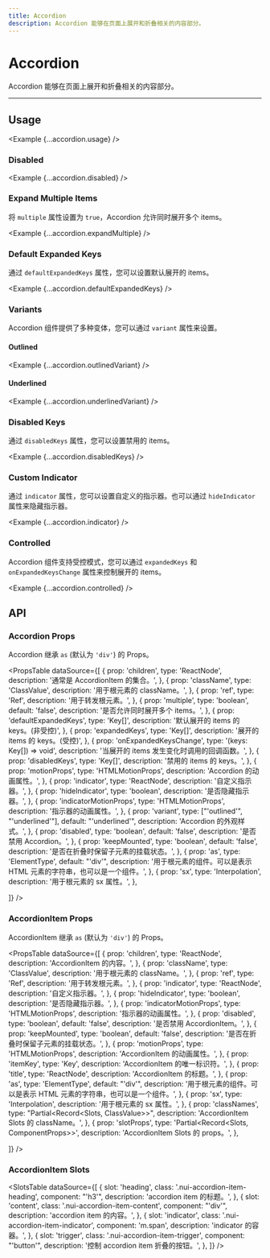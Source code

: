 ```yaml
---
title: Accordion
description: Accordion 能够在页面上展开和折叠相关的内容部分。
---
```



# Accordion

Accordion 能够在页面上展开和折叠相关的内容部分。

<ComponentLinks component='accordion' ariaCompatible />

---

## Usage

<Example {...accordion.usage} />

### Disabled

<Example {...accordion.disabled} />

### Expand Multiple Items

将 `multiple` 属性设置为 `true`，Accordion 允许同时展开多个 items。

<Example {...accordion.expandMultiple} />

### Default Expanded Keys

通过 `defaultExpandedKeys` 属性，您可以设置默认展开的 items。

<Example {...accordion.defaultExpandedKeys} />

### Variants

Accordion 组件提供了多种变体，您可以通过 `variant` 属性来设置。

#### Outlined

<Example {...accordion.outlinedVariant} />

#### Underlined

<Example {...accordion.underlinedVariant} />

### Disabled Keys

通过 `disabledKeys` 属性，您可以设置禁用的 items。

<Example {...accordion.disabledKeys} />

### Custom Indicator

通过 `indicator` 属性，您可以设置自定义的指示器。也可以通过 `hideIndicator` 属性来隐藏指示器。

<Example {...accordion.indicator} />

### Controlled

Accordion 组件支持受控模式，您可以通过 `expandedKeys` 和 `onExpandedKeysChange` 属性来控制展开的 items。

<Example {...accordion.controlled} />

## API

### Accordion Props

Accordion 继承 `as` (默认为 `'div'`) 的 Props。

<PropsTable
  dataSource={[
    {
      prop: 'children',
      type: 'ReactNode',
      description: '通常是 AccordionItem 的集合。',
    },
    {
      prop: 'className',
      type: 'ClassValue',
      description: '用于根元素的 className。',
    },
    {
      prop: 'ref',
      type: 'Ref',
      description: '用于转发根元素。',
    },
    {
      prop: 'multiple',
      type: 'boolean',
      default: 'false',
      description: '是否允许同时展开多个 items。',
    },
    {
      prop: 'defaultExpandedKeys',
      type: 'Key[]',
      description: '默认展开的 items 的 keys。(非受控)',
    },
    {
      prop: 'expandedKeys',
      type: 'Key[]',
      description: '展开的 items 的 keys。(受控)',
    },
    {
      prop: 'onExpandedKeysChange',
      type: '(keys: Key[]) => void',
      description: '当展开的 items 发生变化时调用的回调函数。',
    },
    {
      prop: 'disabledKeys',
      type: 'Key[]',
      description: '禁用的 items 的 keys。',
    },
    {
      prop: 'motionProps',
      type: 'HTMLMotionProps',
      description: 'Accordion 的动画属性。',
    },
    {
      prop: 'indicator',
      type: 'ReactNode',
      description: '自定义指示器。',
    },
    {
      prop: 'hideIndicator',
      type: 'boolean',
      description: '是否隐藏指示器。',
    },
    {
      prop: 'indicatorMotionProps',
      type: 'HTMLMotionProps',
      description: '指示器的动画属性。',
    },
    {
      prop: 'variant',
      type: ["'outlined'", "'underlined'"],
      default: "'underlined'",
      description: 'Accordion 的外观样式。',
    },
    {
      prop: 'disabled',
      type: 'boolean',
      default: 'false',
      description: '是否禁用 Accordion。',
    },
    {
      prop: 'keepMounted',
      type: 'boolean',
      default: 'false',
      description: '是否在折叠时保留子元素的挂载状态。',
    },
    {
      prop: 'as',
      type: 'ElementType',
      default: "'div'",
      description:
        '用于根元素的组件。可以是表示 HTML 元素的字符串，也可以是一个组件。',
    },
    {
      prop: 'sx',
      type: 'Interpolation',
      description: '用于根元素的 sx 属性。',
    },

]}
/>

### AccordionItem Props

AccordionItem 继承 `as` (默认为 `'div'`) 的 Props。

<PropsTable
  dataSource={[
    {
      prop: 'children',
      type: 'ReactNode',
      description: 'AccordionItem 的内容。',
    },
    {
      prop: 'className',
      type: 'ClassValue',
      description: '用于根元素的 className。',
    },
    {
      prop: 'ref',
      type: 'Ref',
      description: '用于转发根元素。',
    },
    {
      prop: 'indicator',
      type: 'ReactNode',
      description: '自定义指示器。',
    },
    {
      prop: 'hideIndicator',
      type: 'boolean',
      description: '是否隐藏指示器。',
    },
    {
      prop: 'indicatorMotionProps',
      type: 'HTMLMotionProps',
      description: '指示器的动画属性。',
    },
    {
      prop: 'disabled',
      type: 'boolean',
      default: 'false',
      description: '是否禁用 AccordionItem。',
    },
    {
      prop: 'keepMounted',
      type: 'boolean',
      default: 'false',
      description: '是否在折叠时保留子元素的挂载状态。',
    },
    {
      prop: 'motionProps',
      type: 'HTMLMotionProps',
      description: 'AccordionItem 的动画属性。',
    },
    {
      prop: 'itemKey',
      type: 'Key',
      description: 'AccordionItem 的唯一标识符。',
    },
    {
      prop: 'title',
      type: 'ReactNode',
      description: 'AccordionItem 的标题。',
    },
    {
      prop: 'as',
      type: 'ElementType',
      default: "'div'",
      description:
        '用于根元素的组件。可以是表示 HTML 元素的字符串，也可以是一个组件。',
    },
    {
      prop: 'sx',
      type: 'Interpolation',
      description: '用于根元素的 sx 属性。',
    },
    {
      prop: 'classNames',
      type: "Partial<Record<Slots, ClassValue>>",
      description: 'AccordionItem Slots 的 className。',
    },
    {
      prop: 'slotProps',
      type: 'Partial<Record<Slots, ComponentProps>>',
      description: 'AccordionItem Slots 的 props。',
    },

]}
/>

### AccordionItem Slots

<SlotsTable
  dataSource={[
    {
      slot: 'heading',
      class: '.nui-accordion-item-heading',
      component: "'h3'",
      description: 'accordion item 的标题。',
    },
    {
      slot: 'content',
      class: '.nui-accordion-item-content',
      component: "'div'",
      description: 'accordion item 的内容。',
    },
    {
      slot: 'indicator',
      class: '.nui-accordion-item-indicator',
      component: 'm.span',
      description: 'indicator 的容器。',
    },
    {
      slot: 'trigger',
      class: '.nui-accordion-item-trigger',
      component: "'button'",
      description: '控制 accordion item 折叠的按钮。',
    },
  ]}
/>
